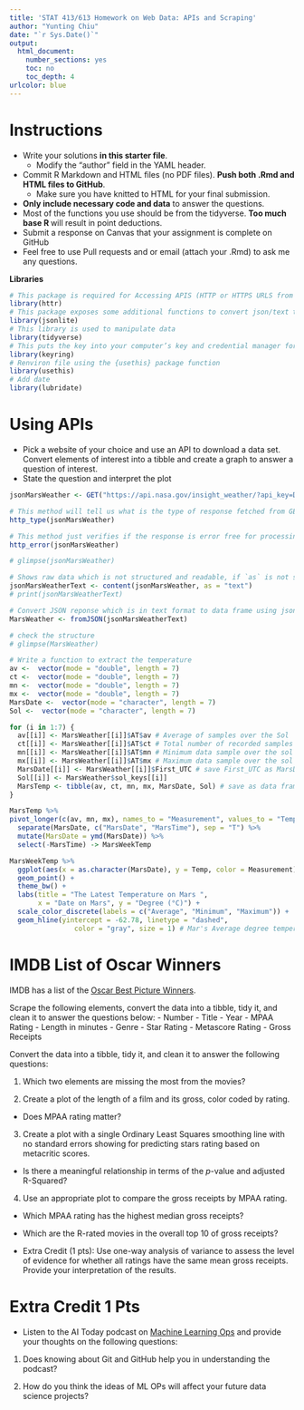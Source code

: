```yaml
---
title: 'STAT 413/613 Homework on Web Data: APIs and Scraping'
author: "Yunting Chiu"
date: "`r Sys.Date()`"
output:
  html_document:
    number_sections: yes
    toc: no
    toc_depth: 4
urlcolor: blue
---
```


# Instructions {-}

- Write your solutions **in this starter file**. 
  + Modify the "author" field in the YAML header.
- Commit R Markdown and HTML files (no PDF files). **Push both .Rmd and HTML files to GitHub**.
  + Make sure you have knitted to HTML for your final submission.
- **Only include necessary code and data** to answer the questions.
- Most of the functions you use should be from the tidyverse. **Too much base R **will result in point deductions.
- Submit a response on Canvas that your assignment is complete on GitHub
- Feel free to use Pull requests and or email (attach your .Rmd) to ask me any questions.\

**Libraries**
```r
# This package is required for Accessing APIS (HTTP or HTTPS URLS from Web)
library(httr)
# This package exposes some additional functions to convert json/text to data frame
library(jsonlite)
# This library is used to manipulate data
library(tidyverse)
# This puts the key into your computer’s key and credential manager for storage
library(keyring)
# Renviron file using the {usethis} package function
library(usethis)
# Add date
library(lubridate)
```

# Using APIs

- Pick a website of your choice and use an API to download a data set. Convert elements of interest into a tibble and create a graph to answer a question of interest.
- State the question and interpret the plot

```r
jsonMarsWeather <- GET("https://api.nasa.gov/insight_weather/?api_key=DEMO_KEY&feedtype=json&ver=1.0", apikey = key_get("NASA_KEY_SECURE"))

# This method will tell us what is the type of response fetched from GET() call to the API.
http_type(jsonMarsWeather)

# This method just verifies if the response is error free for processing
http_error(jsonMarsWeather) 

# glimpse(jsonMarsWeather)
```

```r
# Shows raw data which is not structured and readable, if `as` is not specified, content does its best to guess which output is most appropriate.
jsonMarsWeatherText <- content(jsonMarsWeather, as = "text") 
# print(jsonMarsWeatherText)

# Convert JSON reponse which is in text format to data frame using jsonlite package
MarsWeather <- fromJSON(jsonMarsWeatherText)

# check the structure
# glimpse(MarsWeather)
```

```r
# Write a function to extract the temperature
av <-  vector(mode = "double", length = 7)
ct <-  vector(mode = "double", length = 7)
mn <-  vector(mode = "double", length = 7)
mx <-  vector(mode = "double", length = 7)
MarsDate <-  vector(mode = "character", length = 7)
Sol <-  vector(mode = "character", length = 7)

for (i in 1:7) {
  av[[i]] <- MarsWeather[[i]]$AT$av # Average of samples over the Sol 
  ct[[i]] <- MarsWeather[[i]]$AT$ct # Total number of recorded samples over the Sol
  mn[[i]] <- MarsWeather[[i]]$AT$mn # Minimum data sample over the sol 
  mx[[i]] <- MarsWeather[[i]]$AT$mx # Maximum data sample over the sol
  MarsDate[[i]] <- MarsWeather[[i]]$First_UTC # save First_UTC as MarsDate
  Sol[[i]] <- MarsWeather$sol_keys[[i]]
  MarsTemp <- tibble(av, ct, mn, mx, MarsDate, Sol) # save as data frame
}

MarsTemp %>%
pivot_longer(c(av, mn, mx), names_to = "Measurement", values_to = "Temp") %>%
  separate(MarsDate, c("MarsDate", "MarsTime"), sep = "T") %>%
  mutate(MarsDate = ymd(MarsDate)) %>%
  select(-MarsTime) -> MarsWeekTemp
```

```r
MarsWeekTemp %>%
  ggplot(aes(x = as.character(MarsDate), y = Temp, color = Measurement)) +
  geom_point() +
  theme_bw() +
  labs(title = "The Latest Temperature on Mars ", 
       x = "Date on Mars", y = "Degree (°C)") +
  scale_color_discrete(labels = c("Average", "Minimum", "Maximum")) +
  geom_hline(yintercept = -62.78, linetype = "dashed", 
                color = "gray", size = 1) # Mar's Average degree temperature
```

# IMDB List of Oscar Winners

IMDB has a list of the [Oscar Best Picture Winners](https://www.imdb.com/search/title/?count=100&groups=oscar_best_picture_winners&sort=year%2Cdesc&ref_=nv_ch_osc).

Scrape the following elements, convert the data into a tibble, tidy it, and clean it to answer the questions below: 
- Number
- Title
- Year
- MPAA Rating
- Length in minutes
- Genre
- Star Rating
- Metascore Rating
- Gross Receipts

Convert the data into a tibble, tidy it, and clean it to answer the following questions:

1. Which two elements are missing the most from the movies?

2. Create a plot of the length of a film and its gross, color coded by rating. 
- Does MPAA rating matter?  

3. Create a plot with a single Ordinary Least Squares smoothing line with no standard errors showing for predicting stars rating based on metacritic scores. 
- Is there a meaningful relationship in terms of the $p$-value and adjusted R-Squared?

4. Use an appropriate plot to compare the gross receipts by MPAA rating.
  + Which MPAA rating has the highest median gross receipts? 
  + Which are the R-rated movies in the overall top 10 of gross receipts?

  + Extra Credit (1 pts): Use one-way analysis of variance to assess the level of evidence for whether all ratings have the same mean gross receipts. Provide your interpretation of the results.


# Extra Credit 1 Pts

- Listen to the AI Today podcast on [Machine Learning Ops](https://podcasts.apple.com/us/podcast/ai-today-podcast-artificial-intelligence-insights-experts/id1279927057?i=1000468771571) and provide your thoughts on the following questions:  

1. Does knowing about Git and GitHub help you in understanding the podcast?  

2. How do you think the ideas of ML OPs will affect your future data science projects?  


